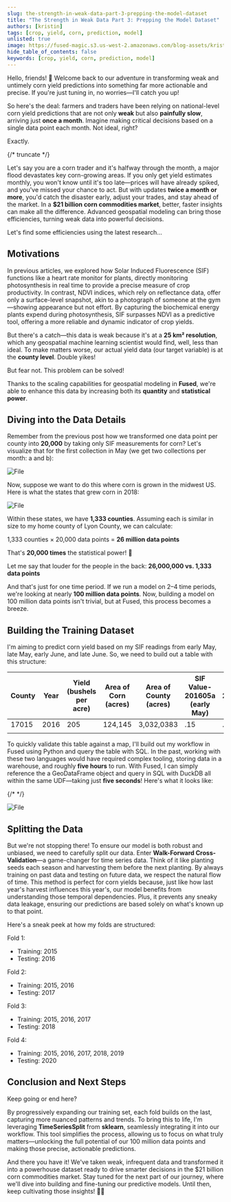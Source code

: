 ```yaml
---
slug: the-strength-in-weak-data-part-3-prepping-the-model-dataset
title: "The Strength in Weak Data Part 3: Prepping the Model Dataset"
authors: [kristin]
tags: [crop, yield, corn, prediction, model]
unlisted: true
image: https://fused-magic.s3.us-west-2.amazonaws.com/blog-assets/kristin_social.png
hide_table_of_contents: false
keywords: [crop, yield, corn, prediction, model]
---
```


Hello, friends! 👋 Welcome back to our adventure in transforming weak and untimely corn yield predictions into something far more actionable and precise. If you're just tuning in, no worries—I'll catch you up!

So here's the deal: farmers and traders have been relying on national-level corn yield predictions that are not only **weak** but also **painfully slow**, arriving just **once a month**. Imagine making critical decisions based on a single data point each month. Not ideal, right?

Exactly.

{/* truncate */}

Let's say you are a corn trader and it's halfway through the month, a major flood devastates key corn-growing areas. If you only get yield estimates monthly, you won't know until it's too late—prices will have already spiked, and you've missed your chance to act. But with updates **twice a month or more**, you'd catch the disaster early, adjust your trades, and stay ahead of the market. In a **$21 billion corn commodities market**, better, faster insights can make all the difference. Advanced geospatial modeling can bring those efficiencies, turning weak data into powerful decisions.

Let's find some efficiencies using the latest research…

## Motivations

In previous articles, we explored how Solar Induced Fluorescence (SIF) functions like a heart rate monitor for plants, directly monitoring photosynthesis in real time to provide a precise measure of crop productivity. In contrast, NDVI indices, which rely on reflectance data, offer only a surface-level snapshot, akin to a photograph of someone at the gym—showing appearance but not effort. By capturing the biochemical energy plants expend during photosynthesis, SIF surpasses NDVI as a predictive tool, offering a more reliable and dynamic indicator of crop yields.

But there's a catch—this data is weak because it's at a **25 km² resolution**, which any geospatial machine learning scientist would find, well, less than ideal. To make matters worse, our actual yield data (our target variable) is at the **county level**. Double yikes!

But fear not. This problem can be solved!

Thanks to the scaling capabilities for geospatial modeling in **Fused**, we're able to enhance this data by increasing both its **quantity** and **statistical power**.

## Diving into the Data Details

Remember from the previous post how we transformed one data point per county into **20,000** by taking only SIF measurements for corn? Let's visualize that for the first collection in May (we get two collections per month: a and b):



<div style={{textAlign: 'center'}}>
<img src={Image1} alt="File"/>
</div>

Now, suppose we want to do this where corn is grown in the midwest US. Here is what the states that grew corn in 2018:


<div style={{textAlign: 'center'}}>
<img src={Image2} alt="File"/>
</div>

Within these states, we have **1,333 counties**. Assuming each is similar in size to my home county of Lyon County, we can calculate:

1,333 counties × 20,000 data points = **26 million data points**

That's **20,000 times** the statistical power! 🎉

Let me say that louder for the people in the back: **26,000,000 vs. 1,333 data points**

And that's just for one time period. If we run a model on 2–4 time periods, we're looking at nearly **100 million data points**. Now, building a model on 100 million data points isn't trivial, but at Fused, this process becomes a breeze.

## Building the Training Dataset

I'm aiming to predict corn yield based on my SIF readings from early May, late May, early June, and late June. So, we need to build out a table with this structure:


| County  | Year | Yield (bushels per acre) | Area of Corn (acres) | Area of County (acres) | SIF Value-201605a (early May) | SIF Value-201605a (late May) |
| --- | --- | --- | --- | --- | --- | --- |
| 17015 | 2016 | 205 | 124,145 | 3,032,0383 | .15 | .65 |
|  |  |  |  |  |  |  |


To quickly validate this table against a map, I'll build out my workflow in Fused using Python and query the table with SQL. In the past, working with these two languages would have required complex tooling, storing data in a warehouse, and roughly **five hours** to run. With Fused, I can simply reference the a GeoDataFrame object and query in SQL with DuckDB all within the same UDF—taking just **five seconds**! Here's what it looks like:

{/* <cool udf video> */}


<div style={{textAlign: 'center'}}>
<img src={Image3} alt="File"/>
</div>

## Splitting the Data

But we're not stopping there! To ensure our model is both robust and unbiased, we need to carefully split our data. Enter **Walk-Forward Cross-Validation**—a game-changer for time series data. Think of it like planting seeds each season and harvesting them before the next planting. By always training on past data and testing on future data, we respect the natural flow of time. This method is perfect for corn yields because, just like how last year's harvest influences this year's, our model benefits from understanding those temporal dependencies. Plus, it prevents any sneaky data leakage, ensuring our predictions are based solely on what's known up to that point.

Here's a sneak peek at how my folds are structured:

Fold 1:
- Training: 2015
- Testing: 2016

Fold 2:
- Training: 2015, 2016
- Testing: 2017

Fold 3:
- Training: 2015, 2016, 2017
- Testing: 2018

Fold 4:
- Training: 2015, 2016, 2017, 2018, 2019
- Testing: 2020

## Conclusion and Next Steps

Keep going or end here?

By progressively expanding our training set, each fold builds on the last, capturing more nuanced patterns and trends. To bring this to life, I'm leveraging **TimeSeriesSplit** from **sklearn**, seamlessly integrating it into our workflow. This tool simplifies the process, allowing us to focus on what truly matters—unlocking the full potential of our 100 million data points and making those precise, actionable predictions.

And there you have it! We've taken weak, infrequent data and transformed it into a powerhouse dataset ready to drive smarter decisions in the $21 billion corn commodities market. Stay tuned for the next part of our journey, where we'll dive into building and fine-tuning our predictive models. Until then, keep cultivating those insights! 🌽🚀
